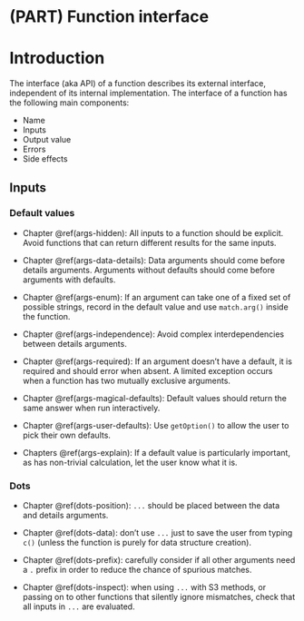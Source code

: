 # (PART) Function interface {-}

# Introduction  {#function-interface}

The interface (aka API) of a function describes its external interface, independent of its internal implementation. The interface of a function has the following main components:

* Name
* Inputs
* Output value
* Errors
* Side effects

## Inputs

### Default values

* Chapter \@ref(args-hidden): All inputs to a function should be explicit.
  Avoid functions that can return different results for the same inputs.

* Chapter \@ref(args-data-details): Data arguments should come before details 
  arguments. Arguments without defaults should come before arguments with 
  defaults.

* Chapter \@ref(args-enum): If an argument can take one of a fixed set of 
  possible strings, record in the default value and use `match.arg()` inside
  the function.
  
* Chapter \@ref(args-independence): Avoid complex interdependencies between
  details arguments.

* Chapter \@ref(args-required): If an argument doesn't have a default, it is
  required and should error when absent. A limited exception occurs when a
  function has two mutually exclusive arguments.

* Chapter \@ref(args-magical-defaults): Default values should return the same 
  answer when run interactively.
  
* Chapter \@ref(args-user-defaults): Use `getOption()` to allow the user to
  pick their own defaults.

* Chapters \@ref(args-explain): If a default value is particularly important,
  as has non-trivial calculation, let the user know what it is.

### Dots

* Chapter \@ref(dots-position): `...` should be placed between the data and 
  details arguments.

* Chapter \@ref(dots-data): don't use `...` just to save the user from typing 
  `c()` (unless the function is purely for data structure creation).

* Chapter \@ref(dots-prefix): carefully consider if all other arguments need a 
  `.` prefix in order to reduce the chance of spurious matches.

* Chapter \@ref(dots-inspect): when using `...` with S3 methods, or passing on 
  to other functions that silently ignore mismatches, check that all inputs in 
  `...` are evaluated.
